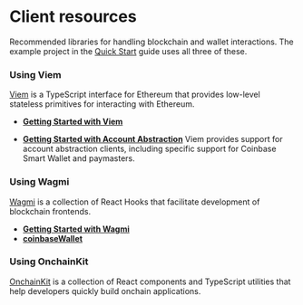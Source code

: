 # Client resources

Recommended libraries for handling blockchain and wallet interactions. The example project in the [Quick Start](/guides/spend-permissions/quick-start.mdx) guide uses all three of these.

### Using Viem

[Viem](https://viem.sh/) is a TypeScript interface for Ethereum that provides low-level stateless primitives for interacting with Ethereum.

- **[Getting Started with Viem](https://viem.sh/docs/getting-started.html)**

- **[Getting Started with Account Abstraction](https://viem.sh/account-abstraction#getting-started-with-account-abstraction)**
  Viem provides support for account abstraction clients, including specific support for Coinbase Smart Wallet and paymasters.

### Using Wagmi

[Wagmi](https://wagmi.sh/) is a collection of React Hooks that facilitate development of blockchain frontends.

- **[Getting Started with Wagmi](https://wagmi.sh/react/getting-started)**
- **[coinbaseWallet](https://wagmi.sh/react/api/connectors/coinbaseWallet)**

### Using OnchainKit

[OnchainKit](https://onchainkit.xyz/) is a collection of React components and TypeScript utilities that help developers quickly build
onchain applications.
